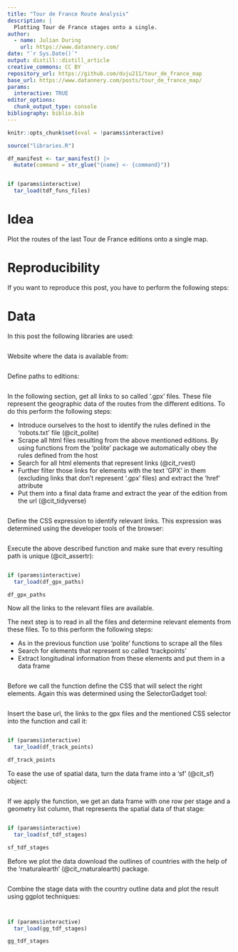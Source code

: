 ```yaml
---
title: "Tour de France Route Analysis"
description: |
  Plotting Tour de France stages onto a single.
author:
  - name: Julian During
    url: https://www.datannery.com/
date: "`r Sys.Date()`"
output: distill::distill_article
creative_commons: CC BY
repository_url: https://github.com/duju211/tour_de_france_map
base_url: https://www.datannery.com/posts/tour_de_france_map/
params:
  interactive: TRUE
editor_options: 
  chunk_output_type: console
bibliography: biblio.bib
---
```


```r
knitr::opts_chunk$set(eval = !params$interactive)

source("libraries.R")

df_manifest <- tar_manifest() |>
  mutate(command = str_glue("{name} <- {command}"))
```

```r
```

```r
if (params$interactive)
  tar_load(tdf_funs_files)
```


# Idea

Plot the routes of the last Tour de France editions onto a single map.

# Reproducibility

If you want to reproduce this post, you have to perform the following steps:

# Data

In this post the following libraries are used:

```r
```

Website where the data is available from:

```r
```

Define paths to editions:

```r
```

In the following section, get all links to so called '.gpx' files. These
file represent the geographic data of the routes from the different editions.
To do this perform the following steps:

* Introduce ourselves to the host to identify the rules defined in the
'robots.txt' file (@cit_polite)
* Scrape all html files resulting from the above mentioned editions. By using
functions from the 'polite' package we automatically obey the rules defined
from the host
* Search for all html elements that represent links (@cit_rvest)
* Further filter those links for elements with the text 'GPX' in them
(excluding links that don't represent '.gpx' files) and extract the 'href'
attribute
* Put them into a final data frame and extract the year of the edition from
the url (@cit_tidyverse)

```r
```

Define the CSS expression to identify relevant links. This expression was 
determined using the developer tools of the browser:

```r
```

Execute the above described function and make sure that every resulting path
is unique (@cit_assertr):

```r
```

```r
if (params$interactive)
  tar_load(df_gpx_paths)
```

```r
df_gpx_paths
```

Now all the links to the relevant files are available.

The next step is to read in all the files and determine relevant elements from
these files. To to this perform the following steps:

* As in the previous function use 'polite' functions to scrape all the files
* Search for elements that represent so called 'trackpoints'
* Extract longitudinal information from these elements and put them in a
data frame

```r
```

Before we call the function define the CSS that will select the right elements.
Again this was determined using the SelectorGadget tool:

```r
```

Insert the base url, the links to the gpx files and the mentioned CSS
selector into the function and call it:

```r
```

```r
if (params$interactive)
  tar_load(df_track_points)
```

```r
df_track_points
```

To ease the use of spatial data, turn the data frame into a 'sf'
(@cit_sf) object:

```r
```

If we apply the function, we get an data frame with one row per stage and
a geometry list column, that represents the spatial data of that stage:

```r
```

```r
if (params$interactive)
  tar_load(sf_tdf_stages)
```

```r
sf_tdf_stages
```

Before we plot the data download the outlines of countries with the help of
the 'rnaturalearth' (@cit_rnaturalearth) package.

```r
```

Combine the stage data with the country outline data and plot the result using
ggplot techniques:

```r
```

```r
```

```r
if (params$interactive)
  tar_load(gg_tdf_stages)
```

```r
gg_tdf_stages
```


